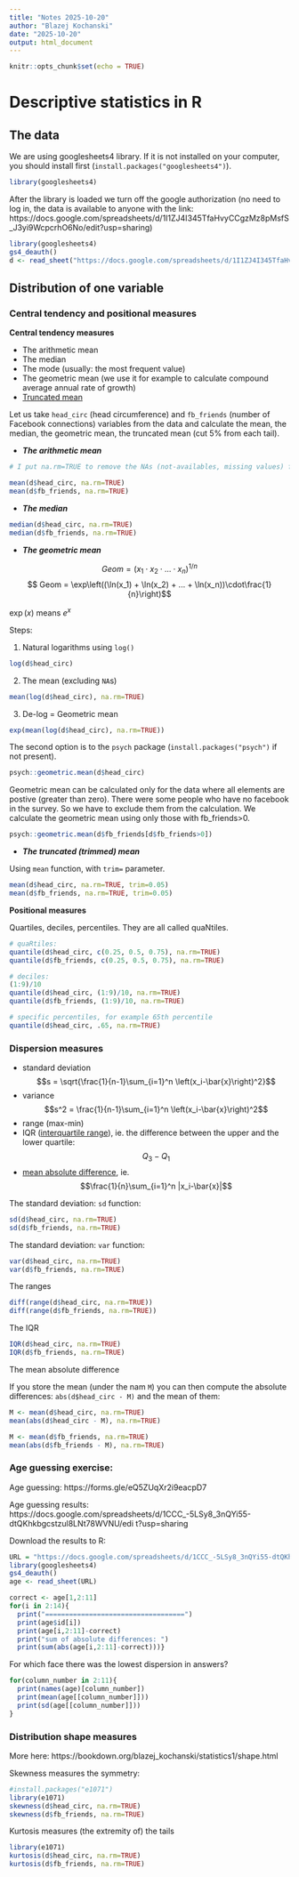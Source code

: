 ```yaml
---
title: "Notes 2025-10-20"
author: "Blazej Kochanski"
date: "2025-10-20"
output: html_document
---
```


```r
knitr::opts_chunk$set(echo = TRUE)
```

# Descriptive statistics in R

## The data

We are using googlesheets4 library. 
If it is not installed on your computer, you should install first (`install.packages("googlesheets4")`). 

```r
library(googlesheets4)
```

After the library is loaded we turn off the google authorization (no need to log in, the data is available to anyone with the link: https://docs.google.com/spreadsheets/d/1I1ZJ4I345TfaHvyCCgzMz8pMsfS_J3yi9WcpcrhO6No/edit?usp=sharing)

```r
library(googlesheets4)
gs4_deauth()
d <- read_sheet("https://docs.google.com/spreadsheets/d/1I1ZJ4I345TfaHvyCCgzMz8pMsfS_J3yi9WcpcrhO6No/edit?usp=sharing", "clean_data")
```

## Distribution of one variable

### Central tendency and positional measures

__Central tendency measures__

- The arithmetic mean
- The median
- The mode (usually: the most frequent value)
- The geometric mean (we use it for example to calculate compound average annual rate of growth)
- [Truncated mean](https://en.wikipedia.org/wiki/Truncated_mean)

Let us take `head_circ` (head circumference) and `fb_friends` (number of Facebook connections) variables from the data and calculate the mean, the median, the geometric mean, the truncated mean (cut 5\% from each tail). 

- __*The arithmetic mean*__

```r
# I put na.rm=TRUE to remove the NAs (not-availables, missing values) from the calculation

mean(d$head_circ, na.rm=TRUE)
mean(d$fb_friends, na.rm=TRUE)
```

- __*The median*__

```r
median(d$head_circ, na.rm=TRUE)
median(d$fb_friends, na.rm=TRUE)
```

- __*The geometric mean*__

$$ Geom = (x_1 \cdot x_2 \cdot ... \cdot x_n)^{1/n}$$
$$ Geom = \exp\left((\ln(x_1) + \ln(x_2) + ... + \ln(x_n))\cdot\frac{1}{n}\right)$$

$\exp(x)$ means $e^x$ 

Steps:

1) Natural logarithms using `log()`

```r
log(d$head_circ)
```

2) The mean (excluding `NA`s)

```r
mean(log(d$head_circ), na.rm=TRUE)
```

3) De-log = Geometric mean

```r
exp(mean(log(d$head_circ), na.rm=TRUE))
```

The second option is to the `psych` package (`install.packages("psych")` if not present).

```r
psych::geometric.mean(d$head_circ)
```

Geometric mean can be calculated only for the data where all elements are postive (greater than zero). There were some people who have no facebook in the survey. So we have to exclude them from the calculation. We calculate the geometric mean using only those with fb_friends>0.

```r
psych::geometric.mean(d$fb_friends[d$fb_friends>0])
```

- __*The truncated (trimmed) mean*__

Using `mean` function, with `trim=` parameter. 

```r
mean(d$head_circ, na.rm=TRUE, trim=0.05)
mean(d$fb_friends, na.rm=TRUE, trim=0.05)
```

__Positional measures__

Quartiles, deciles, percentiles. They are all called quaNtiles. 

```r
# quaRtiles:
quantile(d$head_circ, c(0.25, 0.5, 0.75), na.rm=TRUE)
quantile(d$fb_friends, c(0.25, 0.5, 0.75), na.rm=TRUE)
```

```r
# deciles:
(1:9)/10
quantile(d$head_circ, (1:9)/10, na.rm=TRUE)
quantile(d$fb_friends, (1:9)/10, na.rm=TRUE)
```

```r
# specific percentiles, for example 65th percentile
quantile(d$head_circ, .65, na.rm=TRUE)
```

### Dispersion measures

- standard deviation
$$s = \sqrt{\frac{1}{n-1}\sum_{i=1}^n \left(x_i-\bar{x}\right)^2}$$
- variance
$$s^2 = \frac{1}{n-1}\sum_{i=1}^n \left(x_i-\bar{x}\right)^2$$
- range (max-min)
- IQR ([interquartile range](https://en.wikipedia.org/wiki/Interquartile_range)), ie. the difference between the upper and the lower quartile: $$Q_3-Q_1$$
- [mean absolute difference](https://en.wikipedia.org/wiki/Mean_absolute_difference), ie. $$\frac{1}{n}\sum_{i=1}^n |x_i-\bar{x}|$$

The standard deviation: `sd` function:

```r
sd(d$head_circ, na.rm=TRUE)
sd(d$fb_friends, na.rm=TRUE)
```


The standard deviation: `var` function:

```r
var(d$head_circ, na.rm=TRUE)
var(d$fb_friends, na.rm=TRUE)
```

The ranges

```r
diff(range(d$head_circ, na.rm=TRUE))
diff(range(d$fb_friends, na.rm=TRUE))
```

The IQR

```r
IQR(d$head_circ, na.rm=TRUE)
IQR(d$fb_friends, na.rm=TRUE)
```

The mean absolute difference

If you store the mean (under the nam `M`) you can then compute the absolute differences: `abs(d$head_circ - M)` and the mean of them:

```r
M <- mean(d$head_circ, na.rm=TRUE)
mean(abs(d$head_circ - M), na.rm=TRUE)
```

```r
M <- mean(d$fb_friends, na.rm=TRUE)
mean(abs(d$fb_friends - M), na.rm=TRUE)
```


### Age guessing exercise:

Age guessing:
https://forms.gle/eQ5ZUqXr2i9eacpD7

Age guessing results:
https://docs.google.com/spreadsheets/d/1CCC_-5LSy8_3nQYi55-dtQKhkbgcstzul8LNt78WVNU/edi
t?usp=sharing

Download the results to R:

```r
URL = "https://docs.google.com/spreadsheets/d/1CCC_-5LSy8_3nQYi55-dtQKhkbgcstzul8LNt78WVNU/edit?usp=sharing"
library(googlesheets4)
gs4_deauth()
age <- read_sheet(URL)
```

```r
correct <- age[1,2:11]
for(i in 2:14){
  print("===================================")
  print(age$id[i])
  print(age[i,2:11]-correct)
  print("sum of absolute differences: ")
  print(sum(abs(age[i,2:11]-correct)))}
```

For which face there was the lowest dispersion in answers?

```r
for(column_number in 2:11){
  print(names(age)[column_number])
  print(mean(age[[column_number]]))
  print(sd(age[[column_number]]))
}
```

### Distribution shape measures

More here: https://bookdown.org/blazej_kochanski/statistics1/shape.html

Skewness measures the symmetry:

```r
#install.packages("e1071")
library(e1071)
skewness(d$head_circ, na.rm=TRUE)
skewness(d$fb_friends, na.rm=TRUE)
```

Kurtosis measures (the extremity of) the tails

```r
library(e1071)
kurtosis(d$head_circ, na.rm=TRUE)
kurtosis(d$fb_friends, na.rm=TRUE)
```

